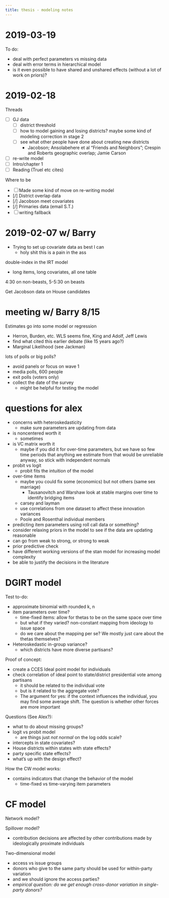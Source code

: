 ```yaml
---
title: thesis - modeling notes
---
```



# 2019-03-19

To do:

- deal with perfect parameters vs missing data
- deal with error terms in hierarchical model
- is it even possible to have shared and unshared effects (without a lot of work on priors)?


# 2019-02-18

Threads

- [ ] GJ data
  - [ ] district threshold
  - [ ] how to model gaining and losing districts? maybe some kind of modeling correction in stage 2
  - [ ] see what other people have done about creating new districts
    - Jacobson; Ansolabehere et al "Friends and Neighbors"; Crespin and Roberts geographic overlap; Jamie Carson
- [ ] re-write model
- [ ] Intro/chapter 1
- [ ] Reading (Truel etc cites)


Where to be

- [ ] Made some kind of move on re-writing model
- [/] District overlap data
- [/] Jacobson meet covariates
- [/] Primaries data (email S.T.)
- [ ] writing fallback


# 2019-02-07 w/ Barry 

- Trying to set up covariate data as best I can
  - holy shit this is a pain in the ass

double-index in the IRT model

- long items, long covariates, all one table


4:30 on non-beasts, 5-5:30 on beasts

Get Jacobson data on House candidates





# meeting w/ Barry 8/15


Estimates go into some model or regression

- Herron, Burden, etc. WLS seems fine, King and Adolf, Jeff Lewis
- find what cited this earlier debate (like 15 years ago?)
- Marginal Likelihood (see Jackman)

lots of polls or big polls?

- avoid panels or focus on wave 1
- media polls, 600 people
- exit polls (voters only)
- collect the date of the survey
  + might be helpful for testing the model

# questions for alex

- concerns with heteroskedasticity
  + make sure parameters are updating from data
- is noncentered worth it
  + sometimes
- is VC matrix worth it
  + maybe if you did it for over-time parameters, but we have so few time periods that anything we estimate from that would be unreliable anyway, so stick with independent normals
- probit vs logit
  + probit fits the intuition of the model
- over-time items
  + maybe you could fix some (economics) but not others (same sex marriage)
    * Tausanovitch and Warshaw look at stable margins over time to identify bridging items
  + carsey and layman
  + use correlations from one dataset to affect these innovation variances
  + Poole and Rosenthal individual members
- predicting item parameters using roll call data or something?
- consider relaxing priors in the model to see if the data are updating reasonable
- can go from weak to strong, or strong to weak
- prior predictive check
- have different working versions of the stan model for increasing model complexity
- be able to justify the decisions in the literature






# DGIRT model

Test to-do:

- approximate binomial with rounded k, n
- item parameters over time?
  + time-fixed items: allow for thetas to be on the same space over time
  + but what if they varied? non-constant mapping from ideology to issue space
  + do we care about the mapping per se? We mostly just care about the thetas themselves?
- Heteroskedastic in-group variance?
  + which districts have more diverse partisans?


Proof of concept:

- create a CCES Ideal point model for individuals
- check correlation of ideal point to state/district presidential vote among partisans
  + it should be related to the individual vote
  + but is it related to the aggregate vote?
  + The argument for yes: if the context influences the individual, you may find some average shift. The question is whether other forces are more important


Questions (See Alex?):

- what to do about missing groups?
- logit vs probit model
  + are things just *not normal* on the log odds scale?
- intercepts in state covariates?
- House districts within states with state effects?
 + party specific state effects?
- what's up with the design effect?







How the CW model works:

- contains indicators that change the behavior of the model
  + time-fixed vs time-varying item parameters


# CF model

Network model?


Spillover model?

- contribution decisions are affected by other contributions made by ideologically proximate individuals


Two-dimensional model

- access vs issue groups
- donors who give to the same party should be used for within-party variation
- and we should ignore the access parties?
- *empirical question: do we get enough cross-donor variation in single-party donors?*


